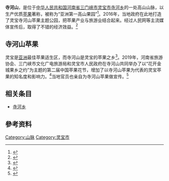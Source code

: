 '''寺河山'''，是位于[[中华人民共和国|中华人民共和国]][[河南省|河南省]][[三门峡市|三门峡市]][[灵宝市|灵宝市]][[寺河乡|寺河乡]]的一处高山山脉，以生产优质[[苹果|苹果]]著称，被称为“亚洲第一高山果园”<ref>{{cite news |title=寺河山上的“苹果经纪人” 河南日报网-河南日报官方网站 |url=https://www.henandaily.cn/content/2020/0929/257088.html |accessdate=2022-02-01 |work=河南日报}}</ref>。2016年，当地政府在此地打造了灵宝寺河山苹果主题公园，把苹果产业与旅游业结合起来。经过人民网等主流媒体宣传后，取得了不错的经济效益。<ref>{{Cite web|title=中国灵宝寺河山苹果主题公园|url=http://travel.people.com.cn/n1/2016/0825/c406601-28666573.html|accessdate=2021-01-17|author=|date=2016-08-25|format=|publisher=人民网|language=|archive-date=2017-09-17|archive-url=https://web.archive.org/web/20170917170722/http://travel.people.com.cn/n1/2016/0825/c406601-28666573.html|dead-url=no}}</ref>

== 寺河山苹果 ==
灵宝是[[亚洲|亚洲]]最佳苹果适生区，而寺河山是灵宝的苹果之乡<ref>{{cite news |title=灵宝：果乡电商培训受热捧 河南日报网-河南日报官方网站 |url=https://www.henandaily.cn/content/2021/0715/307779.html |accessdate=2022-02-01 |work=河南日报}}</ref>。2019年，河南省旅游协会、三门峡市文化广电旅游局和灵宝市人民政府在寺河山共同举办了以“花开金城果乡之约”为主题的第二届中国苹果花节，增加了以寺河山苹果为代表的灵宝苹果的知名度和影响力。<ref>{{Cite web|title=第二届中国苹果花节在河南灵宝寺河山开幕|url=https://baijiahao.baidu.com/s?id=1630207952250296927&wfr=spider&for=pc&sa=vs_ob_realtime&isFailFlag=1|accessdate=2021-01-17|author=|date=2019-04-08|format=|publisher=中国日报网|language=|archive-date=2021-01-22|archive-url=https://web.archive.org/web/20210122024227/https://baijiahao.baidu.com/s?id=1630207952250296927&wfr=spider&for=pc&sa=vs_ob_realtime&isFailFlag=1|dead-url=no}}</ref>当地官员也亲自为寺河山苹果做宣传。<ref>{{Cite web|title=河南灵宝一乡长进城“卖苹果” 现场引热销（图）|url=https://www.chinanews.com/m/df/2015/10-10/7562915.shtml|accessdate=2021-01-17|author=|date=2015-10-10|format=|publisher=中国新闻网|language=|archive-date=2021-01-22|archive-url=https://web.archive.org/web/20210122052029/https://www.chinanews.com/m/df/2015/10-10/7562915.shtml|dead-url=no}}</ref>
==相关条目==
*[[寺河乡|寺河乡]]

==參考资料==
{{reflist}}

[[Category:山脉|Category:山脉]]
[[Category:灵宝市|Category:灵宝市]]